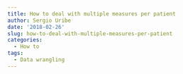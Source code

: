 ```yaml
---
title: How to deal with multiple measures per patient
author: Sergio Uribe
date: '2018-02-26'
slug: how-to-deal-with-multiple-measures-per-patient
categories:
  - How to
tags:
  - Data wrangling
---
```



